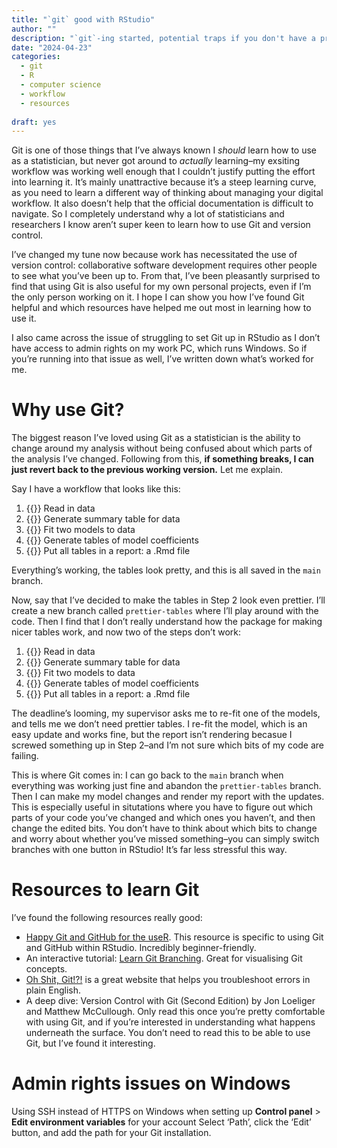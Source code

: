 ```yaml
---
title: "`git` good with RStudio"
author: ""
description: "`git`-ing started, potential traps if you don't have a programming background, resources to help you, and bonus: dealing with limited admin rights in Windows."
date: "2024-04-23"
categories:
  - git
  - R
  - computer science
  - workflow
  - resources
  
draft: yes
---
```


Git is one of those things that I've always known I *should* learn how to use as a statistician, but never got around to *actually* learning--my exsiting workflow was working well enough that I couldn't justify putting the effort into learning it. It's mainly unattractive because it's a steep learning curve, as you need to learn a different way of thinking about managing your digital workflow. It also doesn't help that the official documentation is difficult to navigate. So I completely understand why a lot of statisticians and researchers I know aren't super keen to learn how to use Git and version control.

I've changed my tune now because work has necessitated the use of version control: collaborative software development requires other people to see what you've been up to. From that, I've been pleasantly surprised to find that using Git is also useful for my own personal projects, even if I'm the only person working on it. I hope I can show you how I've found Git helpful and which resources have helped me out most in learning how to use it.

I also came across the issue of struggling to set Git up in RStudio as I don't have access to admin rights on my work PC, which runs Windows. So if you're running into that issue as well, I've written down what's worked for me.

# Why use Git?

The biggest reason I've loved using Git as a statistician is the ability to change around my analysis without being confused about which parts of the analysis I've changed. Following from this, **if something breaks, I can just revert back to the previous working version.** Let me explain.

Say I have a workflow that looks like this:

1. {{<iconify system-uicons check>}} Read in data
2. {{<iconify system-uicons check>}} Generate summary table for data
3. {{<iconify system-uicons check>}} Fit two models to data
4. {{<iconify system-uicons check>}} Generate tables of model coefficients
5. {{<iconify system-uicons check>}} Put all tables in a report: a .Rmd file

Everything's working, the tables look pretty, and this is all saved in the `main` branch. 

Now, say that I've decided to make the tables in Step 2 look even prettier. I'll create a new branch called `prettier-tables` where I'll play around with the code. Then I find that I don't really understand how the package for making nicer tables work, and now two of the steps don't work:

1. {{<iconify system-uicons check>}} Read in data
2. {{<iconify system-uicons cross>}} Generate summary table for data
3. {{<iconify system-uicons check>}} Fit two models to data
4. {{<iconify system-uicons check>}} Generate tables of model coefficients
5. {{<iconify system-uicons cross>}} Put all tables in a report: a .Rmd file

The deadline's looming, my supervisor asks me to re-fit one of the models, and tells me we don't need prettier tables. I re-fit the model, which is an easy update and works fine, but the report isn't rendering becasue I screwed something up in Step 2--and I'm not sure which bits of my code are failing.

This is where Git comes in: I can go back to the `main` branch when everything was working just fine and abandon the `prettier-tables` branch. Then I can make my model changes and render my report with the updates. This is especially useful in situtations where you have to figure out which parts of your code you've changed and which ones you haven't, and then change the edited bits. You don't have to think about which bits to change and worry about whether you've missed something--you can simply switch branches with one button in RStudio! It's far less stressful this way.

# Resources to learn Git

I've found the following resources really good:

-   [Happy Git and GitHub for the useR](https://happygitwithr.com/). This resource is specific to using Git and GitHub within RStudio. Incredibly beginner-friendly.
-   An interactive tutorial: [Learn Git Branching](https://learngitbranching.js.org/). Great for visualising Git concepts.
-   [Oh Shit, Git!?!](https://ohshitgit.com/) is a great website that helps you troubleshoot errors in plain English.
-   A deep dive: Version Control with Git (Second Edition) by Jon Loeliger and Matthew McCullough. Only read this once you're pretty comfortable with using Git, and if you're interested in understanding what happens underneath the surface. You don't need to read this to be able to use Git, but I've found it interesting.

# Admin rights issues on Windows

Using SSH instead of HTTPS on Windows when setting up **Control panel** \> **Edit environment variables** for your account Select 'Path', click the 'Edit' button, and add the path for your Git installation.
